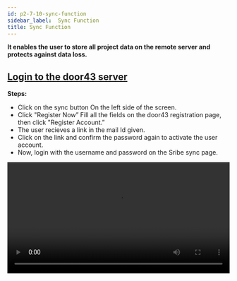 ```yaml
---
id: p2-7-10-sync-function
sidebar_label:  Sync Function
title: Sync Function
---
```


**It enables the user to store all project data on the remote server and protects against data loss.**

<p><h2><u>Login to the door43 server</u></h2></p>

 
**Steps:**

- Click on the sync button On the left side of the screen.
- Click "Register Now” Fill all the fields on the door43 registration page, then click "Register Account.”
- The user recieves a link in the mail Id given.
- Click on the link and confirm the password again to activate the user account.
- Now, login with the username and password on the Sribe sync page.
<video controls src="/assets/Logintotheserver.mov" width="100%" type="video/mov"/>


<p><h2><u>How to sync a project</u></h2></p>

**Steps:**

- Login to the Scribe Scripture.
- Click on the sync button on the left side of the window. 
- (If you are a new user, log into your door43 account)
- A list of all user projects will appear on the left of the sync window. 
- The right side of the screen will display all projects saved on the door43 remote server.
- Drag and drop a project to the container placed on the right side of the screen.
- On the top of the screen, the user can see the uploading progress bar.
- The project will then be uploaded to the door43 remote server and displayed to the user in the right-hand column of the screen.
<video controls src="/assets/syncaproject.mov" width="100%" type="video/mp4"/>

<p><h2><u>Sync a project from the project module</u></h2></p>

A project can be directly synced by the user from the project module.

**Steps:**

- Click on the project module Open a project
- Click the sync button
- The uploading progress bar will be displayed at the top.
- (Login to the door43 server if you are not done yet)
<video controls src="/assets/projectsync.mov" width="100%" type="video/mp4"/>

<p><h2><u>Sync back a project from the door43 remote server </u></h2></p>

The user can able to sync a project from the server to the local system. Make sure that the project file is not in the local system otherwise the project file will get mergerd in to the local system.

**Steps:**   

- Click on the sync button Login to the door43 account on the right side of the column.
- It lists every project on the door 43 server.
- (The project should not be saved)
- Drag and drop a project from the door43 server list into the container on the left side of the screen.
- With this, a project will be synced back from the server.

<video controls src="/assets/syncback.mov" width="100%" type="video/mov"/>

<p><h2><u>Merge a project from the door43 remote server</u></h2></p>


**Steps:**

- Click on the sync button Login to the door43 account.
- It displays all the projects in the door 43 server at the right side of the column.
- Drag and drop a project from the door43 server list into the container on the left side of the screen.
- The progress bar will appear.
- (You can undo the merging process by clicking the undo button before counting down to an end).
- This will merge a project from the server.
<video controls src="/assets/merge.mov" width="100%" type="video/mov"/>


<p><h2><u>Creating a backup when merging a project from the server</u></h2></p>

**Steps:**

- Go to the folder “Appdata” in the system setting.
- Open your project backup folder to see your backups.
- To retrieve the previous data, copy and paste the data into the project folder.
 
<video controls src="/assets/backups.mov" width="100%" type="video/mov"/>
<p> </p>

*Note:*
 - When we perform a sync merge operation, a backup is added to the backup folder, and the maximum number of backups is currently 5, with the older backups being rolled out from the list.
 - An error for conflicting project data may occur when importing projects back into Autographa. Autographa does not handle it automatically.
 - When the user receives an error message, it must be resolved by the user.
 
